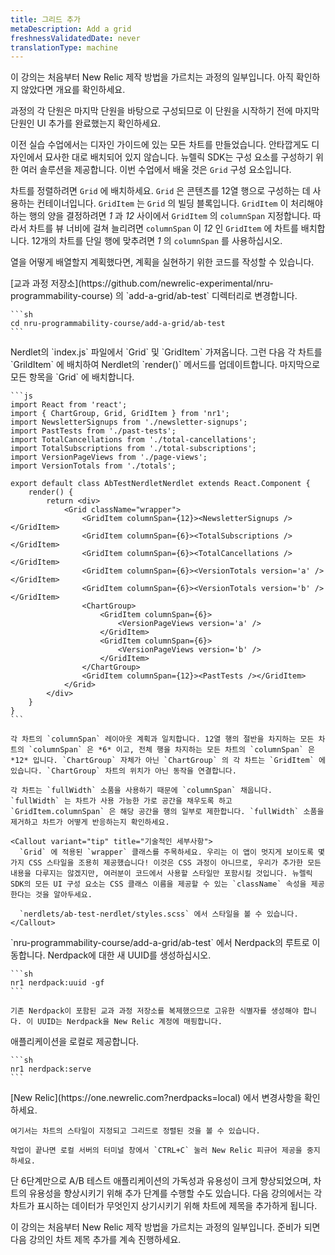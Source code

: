 ```yaml
---
title: 그리드 추가
metaDescription: Add a grid
freshnessValidatedDate: never
translationType: machine
---
```


<Callout variant="tip">
  이 강의는 처음부터 New Relic 제작 방법을 가르치는 과정의 일부입니다. 아직 확인하지 않았다면 개요를 확인하세요.

  과정의 각 단원은 마지막 단원을 바탕으로 구성되므로 이 단원을 시작하기 전에 마지막 단원인 UI 추가를 완료했는지 확인하세요.
</Callout>

이전 실습 수업에서는 디자인 가이드에 있는 모든 차트를 만들었습니다. 안타깝게도 디자인에서 묘사한 대로 배치되어 있지 않습니다. 뉴렐릭 SDK는 구성 요소를 구성하기 위한 여러 솔루션을 제공합니다. 이번 수업에서 배울 것은 `Grid` 구성 요소입니다.

차트를 정렬하려면 `Grid` 에 배치하세요. `Grid` 은 콘텐츠를 12열 행으로 구성하는 데 사용하는 컨테이너입니다. `GridItem` 는 `Grid` 의 빌딩 블록입니다. `GridItem` 이 처리해야 하는 행의 양을 결정하려면 *1* 과 *12* 사이에서 `GridItem` 의 `columnSpan` 지정합니다. 따라서 차트를 뷰 너비에 걸쳐 늘리려면 `columnSpan` 이 *12* 인 `GridItem` 에 차트를 배치합니다. 12개의 차트를 단일 행에 맞추려면 *1* 의 `columnSpan` 를 사용하십시오.

열을 어떻게 배열할지 계획했다면, 계획을 실현하기 위한 코드를 작성할 수 있습니다.

<Steps>
  <Step>
    [교과 과정 저장소](https://github.com/newrelic-experimental/nru-programmability-course) 의 `add-a-grid/ab-test` 디렉터리로 변경합니다.

    ```sh
    cd nru-programmability-course/add-a-grid/ab-test
    ```
  </Step>

  <Step>
    Nerdlet의 `index.js` 파일에서 `Grid` 및 `GridItem` 가져옵니다. 그런 다음 각 차트를 `GrildItem` 에 배치하여 Nerdlet의 `render()` 메서드를 업데이트합니다. 마지막으로 모든 항목을 `Grid` 에 배치합니다.

    ```js
    import React from 'react';
    import { ChartGroup, Grid, GridItem } from 'nr1';
    import NewsletterSignups from './newsletter-signups';
    import PastTests from './past-tests';
    import TotalCancellations from './total-cancellations';
    import TotalSubscriptions from './total-subscriptions';
    import VersionPageViews from './page-views';
    import VersionTotals from './totals';

    export default class AbTestNerdletNerdlet extends React.Component {
        render() {
            return <div>
                <Grid className="wrapper">
                    <GridItem columnSpan={12}><NewsletterSignups /></GridItem>
                    <GridItem columnSpan={6}><TotalSubscriptions /></GridItem>
                    <GridItem columnSpan={6}><TotalCancellations /></GridItem>
                    <GridItem columnSpan={6}><VersionTotals version='a' /></GridItem>
                    <GridItem columnSpan={6}><VersionTotals version='b' /></GridItem>
                    <ChartGroup>
                        <GridItem columnSpan={6}>
                            <VersionPageViews version='a' />
                        </GridItem>
                        <GridItem columnSpan={6}>
                            <VersionPageViews version='b' />
                        </GridItem>
                    </ChartGroup>
                    <GridItem columnSpan={12}><PastTests /></GridItem>
                </Grid>
            </div>
        }
    }
    ```

    각 차트의 `columnSpan` 레이아웃 계획과 일치합니다. 12열 행의 절반을 차지하는 모든 차트의 `columnSpan` 은 *6* 이고, 전체 행을 차지하는 모든 차트의 `columnSpan` 은 *12* 입니다. `ChartGroup` 자체가 아닌 `ChartGroup` 의 각 차트는 `GridItem` 에 있습니다. `ChartGroup` 차트의 위치가 아닌 동작을 연결합니다.

    각 차트는 `fullWidth` 소품을 사용하기 때문에 `columnSpan` 채웁니다. `fullWidth` 는 차트가 사용 가능한 가로 공간을 채우도록 하고 `GridItem.columnSpan` 은 해당 공간을 행의 일부로 제한합니다. `fullWidth` 소품을 제거하고 차트가 어떻게 반응하는지 확인하세요.

    <Callout variant="tip" title="기술적인 세부사항">
      `Grid` 에 적용된 `wrapper` 클래스를 주목하세요. 우리는 이 앱이 멋지게 보이도록 몇 가지 CSS 스타일을 조용히 제공했습니다! 이것은 CSS 과정이 아니므로, 우리가 추가한 모든 내용을 다루지는 않겠지만, 여러분이 코드에서 사용할 스타일만 포함시킬 것입니다. 뉴렐릭 SDK의 모든 UI 구성 요소는 CSS 클래스 이름을 제공할 수 있는 `className` 속성을 제공한다는 것을 알아두세요.

      `nerdlets/ab-test-nerdlet/styles.scss` 에서 스타일을 볼 수 있습니다.
    </Callout>
  </Step>

  <Step>
    `nru-programmability-course/add-a-grid/ab-test` 에서 Nerdpack의 루트로 이동합니다.
  </Step>

  <Step>
    Nerdpack에 대한 새 UUID를 생성하십시오.

    ```sh
    nr1 nerdpack:uuid -gf
    ```

    기존 Nerdpack이 포함된 교과 과정 저장소를 복제했으므로 고유한 식별자를 생성해야 합니다. 이 UUID는 Nerdpack을 New Relic 계정에 매핑합니다.
  </Step>

  <Step>
    애플리케이션을 로컬로 제공합니다.

    ```sh
    nr1 nerdpack:serve
    ```
  </Step>

  <Step>
    [New Relic](https://one.newrelic.com?nerdpacks=local) 에서 변경사항을 확인하세요.

    여기서는 차트의 스타일이 지정되고 그리드로 정렬된 것을 볼 수 있습니다.

    작업이 끝나면 로컬 서버의 터미널 창에서 `CTRL+C` 눌러 New Relic 피규어 제공을 중지하세요.
  </Step>
</Steps>

단 6단계만으로 A/B 테스트 애플리케이션의 가독성과 유용성이 크게 향상되었으며, 차트의 유용성을 향상시키기 위해 추가 단계를 수행할 수도 있습니다. 다음 강의에서는 각 차트가 표시하는 데이터가 무엇인지 상기시키기 위해 차트에 제목을 추가하게 됩니다.

<Callout variant="course">
  이 강의는 처음부터 New Relic 제작 방법을 가르치는 과정의 일부입니다. 준비가 되면 다음 강의인 차트 제목 추가를 계속 진행하세요.
</Callout>
